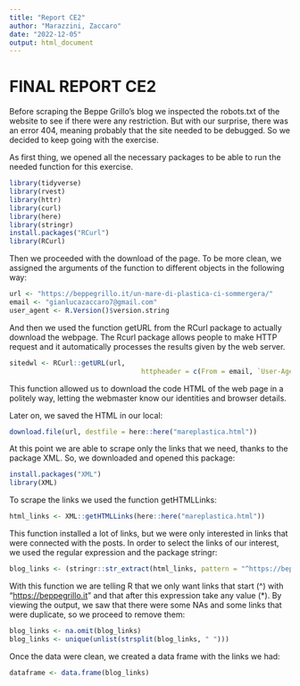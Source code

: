 ```yaml
---
title: "Report CE2"
author: "Marazzini, Zaccaro"
date: "2022-12-05"
output: html_document
---
```


# FINAL REPORT CE2

Before scraping the Beppe Grillo's blog we inspected the robots.txt of the website to see if there were any restriction. But with our surprise, there was an error 404, meaning probably that the site needed to be debugged. So we decided to keep going with the exercise.

As first thing, we opened all the necessary packages to be able to run the needed function for this exercise.

```r
library(tidyverse)
library(rvest)
library(httr)
library(curl)
library(here)
library(stringr)
install.packages("RCurl")
library(RCurl)
```

Then we proceeded with the download of the page. To be more clean, we assigned the arguments of the function to different objects in the following way:

```r
url <- "https://beppegrillo.it/un-mare-di-plastica-ci-sommergera/"
email <- "gianlucazaccaro7@gmail.com"
user_agent <- R.Version()$version.string
```

And then we used the function getURL from the RCurl package to actually download the webpage. The Rcurl package allows people to make HTTP request and it automatically processes the results given by the web server.

```r
sitedwl <- RCurl::getURL(url, 
                                 httpheader = c(From = email, `User-Agent` = user_agent))
```

This function allowed us to download the code HTML of the web page in a politely way, letting the webmaster know our identities and browser details.

Later on, we saved the HTML in our local:

```r
download.file(url, destfile = here::here("mareplastica.html")) 
```

At this point we are able to scrape only the links that we need, thanks to the package XML. So, we downloaded and opened this package:

```r
install.packages("XML")
library(XML)
```

To scrape the links we used the function getHTMLLinks:

```r
html_links <- XML::getHTMLLinks(here::here("mareplastica.html"))
```

This function installed a lot of links, but we were only interested in links that were connected with the posts. In order to select the links of our interest, we used the regular expression and the package stringr:

```r
blog_links <- (stringr::str_extract(html_links, pattern = "^https://beppegrillo.it.[^category].+[^jpg]"))
```

With this function we are telling R that we only want links that start (\^) with "<https://beppegrillo.it>" and that after this expression take any value (\*). By viewing the output, we saw that there were some NAs and some links that were duplicate, so we proceed to remove them:

```r
blog_links <- na.omit(blog_links)
blog_links <- unique(unlist(strsplit(blog_links, " ")))
```

Once the data were clean, we created a data frame with the links we had:

```r
dataframe <- data.frame(blog_links)
```
